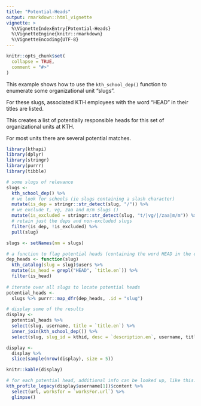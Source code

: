 ```yaml
---
title: "Potential-Heads"
output: rmarkdown::html_vignette
vignette: >
  %\VignetteIndexEntry{Potential-Heads}
  %\VignetteEngine{knitr::rmarkdown}
  %\VignetteEncoding{UTF-8}
---
```


```r
knitr::opts_chunk$set(
  collapse = TRUE,
  comment = "#>"
)
```

This example shows how to use the `kth_school_dep()` function to enumerate some organizational unit "slugs".

For these slugs, associated KTH employees with the word "HEAD" in their titles are listed.

This creates a list of potentially responsible heads for this set of organizational units at KTH.

For most units there are several potential matches.

```r
library(kthapi)
library(dplyr)
library(stringr)
library(purrr)
library(tibble)

# some slugs of relevance
slugs <- 
  kth_school_dep() %>% 
  # we look for schools (ie slugs containing a slash character)
  mutate(is_dep = stringr::str_detect(slug, "/")) %>% 
  # we exclude t, vg, zaa and m/m slugs ()
  mutate(is_excluded = stringr::str_detect(slug, "t/|vg/|/zaa|m/m")) %>%
  # retain just the deps and non-excluded slugs
  filter(is_dep, !is_excluded) %>% 
  pull(slug)

slugs <- setNames(nm = slugs)

# a function to flag potential heads (containing the word HEAD in the english descr)
dep_heads <- function(slug)
  kth_catalog(slug = slug)$users %>% 
  mutate(is_head = grepl("HEAD", `title.en`)) %>%
  filter(is_head)
  
# iterate over all slugs to locate potential heads
potential_heads <- 
  slugs %>% purrr::map_dfr(dep_heads, .id = "slug")

# display some of the results
display <- 
  potential_heads %>% 
  select(slug, username, title = `title.en`) %>%
  inner_join(kth_school_dep()) %>%
  select(slug, slug_id = kthid, desc = `description.en`, username, title)

display <- 
  display %>% 
  slice(sample(nrow(display), size = 5))

knitr::kable(display)

# for each potential head, additional info can be looked up, like this:
kth_profile_legacy(display$username[1])$content %>% 
  select(url, worksfor = `worksFor.url`) %>%
  glimpse()

```
